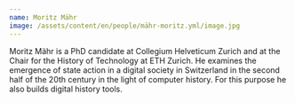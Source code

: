 ```yaml
---
name: Moritz Mähr
image: /assets/content/en/people/mähr-moritz.yml/image.jpg
---
```

Moritz Mähr is a PhD candidate at Collegium Helveticum Zurich and at the Chair for the History of Technology at ETH Zurich. He examines the emergence of state action in a digital society in Switzerland in the second half of the 20th century in the light of computer history. For this purpose he also builds digital history tools.
